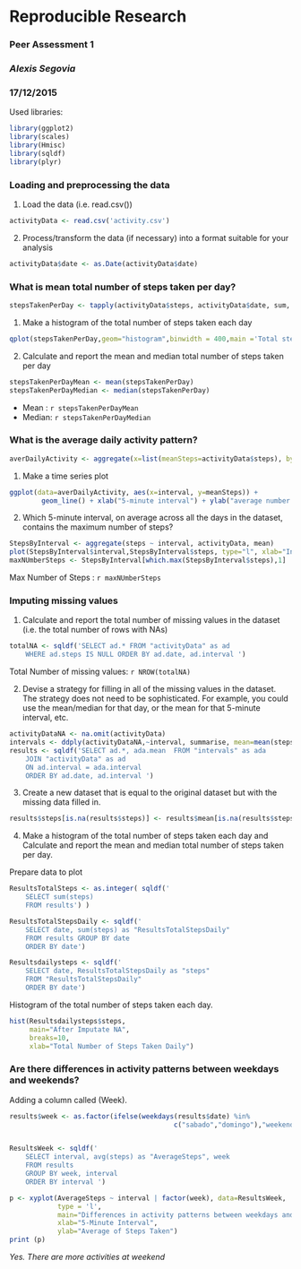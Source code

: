 Reproducible Research 
=====================
### Peer Assessment 1
### *Alexis Segovia*
### 17/12/2015

Used libraries:

```r
library(ggplot2)
library(scales)
library(Hmisc)
library(sqldf)
library(plyr)
```
### Loading and preprocessing the data

1. Load the data (i.e. read.csv())

```r
activityData <- read.csv('activity.csv')
```

2. Process/transform the data (if necessary) into a format suitable for your analysis

```r
activityData$date <- as.Date(activityData$date)
```

### What is mean total number of steps taken per day?

```r
stepsTakenPerDay <- tapply(activityData$steps, activityData$date, sum, na.rm=TRUE)
```

1. Make a histogram of the total number of steps taken each day

```r
qplot(stepsTakenPerDay,geom="histogram",binwidth = 400,main ='Total steps taken per day', xlab="Steps", ylab='Frequency', fill=I("blue"),  col=I("red")) 
```

2. Calculate and report the mean and median total number of steps taken per day

```r
stepsTakenPerDayMean <- mean(stepsTakenPerDay)
stepsTakenPerDayMedian <- median(stepsTakenPerDay)
```

- Mean  : `r stepsTakenPerDayMean`
- Median: `r stepsTakenPerDayMedian`

### What is the average daily activity pattern?

```r
averDailyActivity <- aggregate(x=list(meanSteps=activityData$steps), by=list(interval=activityData$interval), FUN=mean, na.rm=TRUE)
```

1. Make a time series plot

```r
ggplot(data=averDailyActivity, aes(x=interval, y=meanSteps)) +
        geom_line() + xlab("5-minute interval") + ylab("average number of steps taken") 
```

2. Which 5-minute interval, on average across all the days in the dataset, contains the maximum number of steps?

```r
StepsByInterval <- aggregate(steps ~ interval, activityData, mean)
plot(StepsByInterval$interval,StepsByInterval$steps, type="l", xlab="Interval", ylab="Number of Steps",main="Average Number of Steps per Day by Interval")
maxNUmberSteps <- StepsByInterval[which.max(StepsByInterval$steps),1]
```
Max Number of Steps : `r maxNUmberSteps`

### Imputing missing values

1. Calculate and report the total number of missing values in the dataset (i.e. the total number of rows with NAs)

```r
totalNA <- sqldf('SELECT ad.* FROM "activityData" as ad
    WHERE ad.steps IS NULL ORDER BY ad.date, ad.interval ') 
```

Total Number of missing values: `r NROW(totalNA)` 

2. Devise a strategy for filling in all of the missing values in the dataset. The strategy does not need to be sophisticated. For example, you could use the mean/median for that day, or the mean for that 5-minute interval, etc.

```r
activityDataNA <- na.omit(activityData)
intervals <- ddply(activityDataNA,~interval, summarise, mean=mean(steps))
results <- sqldf('SELECT ad.*, ada.mean  FROM "intervals" as ada
    JOIN "activityData" as ad
    ON ad.interval = ada.interval 
    ORDER BY ad.date, ad.interval ') 

```

3. Create a new dataset that is equal to the original dataset but with the missing data filled in.

```r
results$steps[is.na(results$steps)] <- results$mean[is.na(results$steps)]
```

4. Make a histogram of the total number of steps taken each day and Calculate and report the mean and median total number of steps taken per day.

Prepare data to plot

```r
ResultsTotalSteps <- as.integer( sqldf(' 
    SELECT sum(steps)  
    FROM results') )

ResultsTotalStepsDaily <- sqldf(' 
    SELECT date, sum(steps) as "ResultsTotalStepsDaily" 
    FROM results GROUP BY date 
    ORDER BY date') 

Resultsdailysteps <- sqldf('   
    SELECT date, ResultsTotalStepsDaily as "steps"
    FROM "ResultsTotalStepsDaily"
    ORDER BY date') 
```

Histogram of the total number of steps taken each day.

```r
hist(Resultsdailysteps$steps, 
     main="After Imputate NA",
     breaks=10,
     xlab="Total Number of Steps Taken Daily")
```

### Are there differences in activity patterns between weekdays and weekends?

Adding a column called (Week).

```r
results$week <- as.factor(ifelse(weekdays(results$date) %in% 
                                         c("sabado","domingo"),"weekend", "weekday"))


ResultsWeek <- sqldf('   
    SELECT interval, avg(steps) as "AverageSteps", week
    FROM results
    GROUP BY week, interval
    ORDER BY interval ')
```


```r
p <- xyplot(AverageSteps ~ interval | factor(week), data=ResultsWeek, 
            type = 'l',
            main="Differences in activity patterns between weekdays and weekends",
            xlab="5-Minute Interval",
            ylab="Average of Steps Taken")
print (p) 
```

*Yes. There are more activities at weekend*